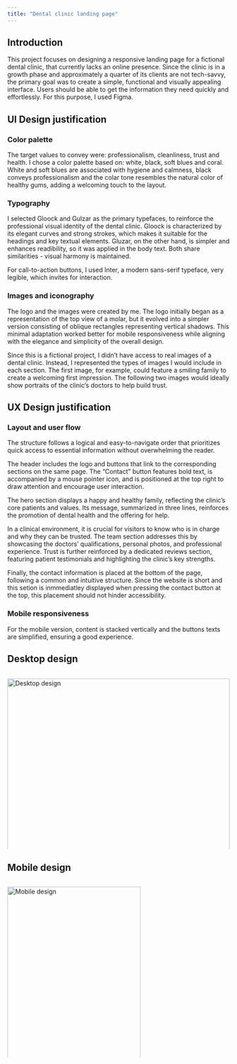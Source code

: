 ```yaml
---
title: "Dental clinic landing page"
---
```

## Introduction
This project focuses on designing a responsive landing page for a fictional dental clinic, that currently lacks an online presence. Since the clinic is in a growth phase and approximately a quarter of its clients are not tech-savvy, the primary goal was to create a simple, functional and visually appealing interface. Users should be able to get the information they need quickly and effortlessly. For this purpose, I used Figma.

## UI Design justification
### Color palette
The target values to convey were: professionalism, cleanliness, trust and health. I chose a color palette based on: white, black, soft blues and coral. White and soft blues are associated with hygiene and calmness, black conveys professionalism and the colar tone resembles the natural color of healthy gums, adding a welcoming touch to the layout. 

### Typography
I selected Gloock and Gulzar as the primary typefaces, to reinforce the professional visual identity of the dental clinic. Gloock is characterized by its elegant curves and strong strokes, which makes it suitable for the headings and key textual elements. Gluzar, on the other hand, is simpler and enhances readibility, so it was applied in the body text. Both share similarities - visual harmony is maintained.

For call-to-action buttons, I used Inter, a modern sans-serif typeface, very legible, which invites for interaction.

### Images and iconography
The logo and the images were created by me. The logo initially began as a representation of the top view of a molar, but it evolved into a simpler version consisting of oblique rectangles representing vertical shadows. This minimal adaptation worked better for mobile responsiveness while aligning with the elegance and simplicity of the overall design.

Since this is a fictional project, I didn’t have access to real images of a dental clinic. Instead, I represented the types of images I would include in each section. The first image, for example, could feature a smiling family to create a welcoming first impression. The following two images would ideally show portraits of the clinic’s doctors to help build trust.

## UX Design justification
### Layout and user flow
The structure follows a logical and easy-to-navigate order that prioritizes quick access to essential information without overwhelming the reader.

The header includes the logo and buttons that link to the corresponding sections on the same page. The "Contact" button features bold text, is accompanied by a mouse pointer icon, and is positioned at the top right to draw attention and encourage user interaction.

The hero section displays a happy and healthy family, reflecting the clinic’s core patients and values. Its message, summarized in three lines, reinforces the promotion of dental health and the offering for help.

In a clinical environment, it is crucial for visitors to know who is in charge and why they can be trusted. The team section addresses this by showcasing the doctors' qualifications, personal photos, and professional experience. Trust is further reinforced by a dedicated reviews section, featuring patient testimonials and highlighting the clinic’s key strengths.

Finally, the contact information is placed at the bottom of the page, following a common and intuitive structure. Since the website is short and this setion is inmmediatley displayed when pressing the contact button at the top, this placement should not hinder accessibility.

### Mobile responsiveness
For the mobile version, content is stacked vertically and the buttons texts are simplified, ensuring a good experience.

## Desktop design
<div style="width: 100%; max-width: 100%; height: 400px; overflow-y: auto; overflow-x: auto;">
  <img src="dental_clinic_desktop_2.png" alt="Desktop design" style="width: 100%; height: auto; display: block; margin: 0; padding: 0; border: 0;">
</div>

## Mobile design
<style>
  .mobile-design-container {
    width: 100%;
    max-width: 100%;
    height: 400px;
    overflow-y: auto;
    overflow-x: hidden;
  }

  /* Para pantallas grandes (web) */
  @media (min-width: 768px) {
    .mobile-design-container {
      width: 60%; /* Solo 60% del contenedor padre */
    }
  }
</style>

<div class="mobile-design-container">
  <img src="dental_clinic_mobile_3.png" alt="Mobile design" style="width: 100%; height: auto; display: block; margin: 0; padding: 0; border: 0;">
</div>
